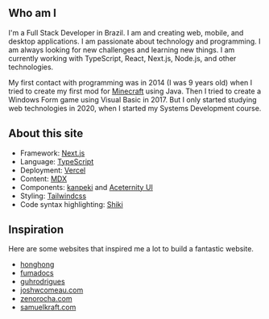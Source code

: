 ## Who am I

I'm a Full Stack Developer in Brazil. I am <DisplayAge /> and creating web, mobile, and desktop applications. I am passionate about technology and programming. I am always looking for new challenges and learning new things. I am currently working with TypeScript, React, Next.js, Node.js, and other technologies.

My first contact with programming was in 2014 (I was 9 years old) when I tried to create my first mod for [Minecraft](https://www.minecraft.net) using Java. Then I tried to create a Windows Form game using Visual Basic in 2017. But I only started studying web technologies in 2020, when I started my Systems Development course.

## About this site

- Framework: [Next.js](https://nextjs.org)
- Language: [TypeScript](https://www.typescriptlang.org)
- Deployment: [Vercel](https://vercel.com)
- Content: [MDX](https://mdxjs.com)
- Components: [kanpeki](https://kanpeki.vercel.app) and [Aceternity UI](https://ui.aceternity.com)
- Styling: [Tailwindcss](https://tailwindcss.com)
- Code syntax highlighting: [Shiki](https://shiki.style)

## Inspiration

Here are some websites that inspired me a lot to build a fantastic website.

- [honghong](https://honghong.me)
- [fumadocs](https://fumadocs.vercel.app)
- [guhrodrigues](https://www.guhrodrigues.com)
- [joshwcomeau.com](https://www.joshwcomeau.com)
- [zenorocha.com](https://zenorocha.com)
- [samuelkraft.com](https://samuelkraft.com)
